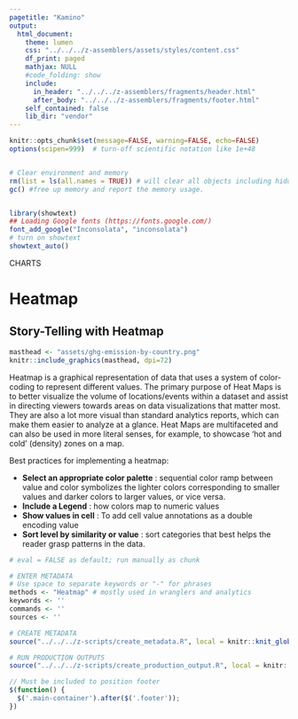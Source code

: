 ```yaml
---
pagetitle: "Kamino"
output: 
  html_document:
    theme: lumen
    css: "../../../z-assemblers/assets/styles/content.css"
    df_print: paged
    mathjax: NULL
    #code_folding: show
    include:
      in_header: "../../../z-assemblers/fragments/header.html"
      after_body: "../../../z-assemblers/fragments/footer.html"
    self_contained: false
    lib_dir: "vendor"
---
```

```r

knitr::opts_chunk$set(message=FALSE, warning=FALSE, echo=FALSE)
options(scipen=999)  # turn-off scientific notation like 1e+48


# Clear environment and memory
rm(list = ls(all.names = TRUE)) # will clear all objects including hidden 
gc() #free up memory and report the memory usage.


library(showtext)
## Loading Google fonts (https://fonts.google.com/)
font_add_google("Inconsolata", "inconsolata")
# turn on showtext
showtext_auto()

```
<div class="activity">
CHARTS  
</div>

# Heatmap
## Story-Telling with Heatmap

```r
masthead <- "assets/ghg-emission-by-country.png"
knitr::include_graphics(masthead, dpi=72)
```


Heatmap is a graphical representation of data that uses a system of color-coding to represent different values. The primary purpose of Heat Maps is to better visualize the volume of locations/events within a dataset and assist in directing viewers towards areas on data visualizations that matter most. They are also a lot more visual than standard analytics reports, which can make them easier to analyze at a glance. Heat Maps are multifaceted and can also be used in more literal senses, for example, to showcase ‘hot and cold’ (density) zones on a map.

Best practices for implementing a heatmap:

* __Select an appropriate color palette__ : sequential color ramp between value and color symbolizes the lighter colors corresponding to smaller values and darker colors to larger values, or vice versa.
* __Include a Legend__ : how colors map to numeric values
* __Show values in cell__ : To add cell value annotations as a double encoding value
* __Sort level by similarity or value__ : sort categories that best helps the reader grasp patterns in the data.

```r

# eval = FALSE as default; run manually as chunk

# ENTER METADATA
# Use space to separate keywords or "-" for phrases
methods <- "Heatmap" # mostly used in wranglers and analytics
keywords <- ''
commands <- ''
sources <- ''

# CREATE METADATA
source("../../../z-scripts/create_metadata.R", local = knitr::knit_global())

# RUN PRODUCTION OUTPUTS
source("../../../z-scripts/create_production_output.R", local = knitr::knit_global())


```

```js

// Must be included to position footer
$(function() {
  $('.main-container').after($('.footer'));
})

```

